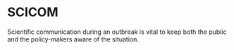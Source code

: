 # SCICOM

Scientific communication during an outbreak is vital to keep both the public and the policy-makers aware of the situation.